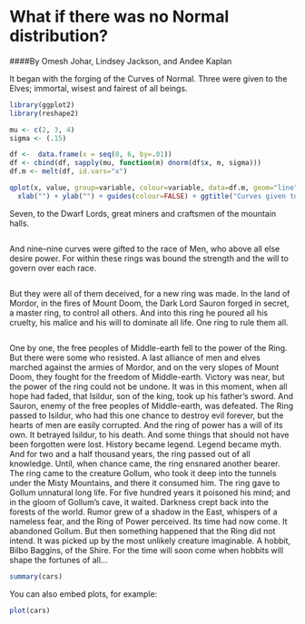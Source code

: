 What if there was no Normal distribution?
========================================================
####By Omesh Johar, Lindsey Jackson, and Andee Kaplan

It began with the forging of the Curves of Normal. Three were given to the Elves; immortal, wisest and fairest of all beings.
```r
library(ggplot2)
library(reshape2)

mu <- c(2, 3, 4)
sigma <- (.15)

df <-  data.frame(x = seq(0, 6, by=.01))
df <- cbind(df, sapply(mu, function(m) dnorm(df$x, m, sigma)))
df.m <- melt(df, id.vars="x")

qplot(x, value, group=variable, colour=variable, data=df.m, geom="line") + 
  xlab("") + ylab("") + guides(colour=FALSE) + ggtitle("Curves given to the Elves")

```

Seven, to the Dwarf Lords, great miners and craftsmen of the mountain halls. 

```r

```

And nine--nine curves were gifted to the race of Men, who above all else desire power. For within these rings was bound the strength and the will to govern over each race. 

```r

```

But they were all of them deceived, for a new ring was made. In the land of Mordor, in the fires of Mount Doom, the Dark Lord Sauron forged in secret, a master ring, to control all others. And into this ring he poured all his cruelty, his malice and his will to dominate all life. One ring to rule them all. 

```r
```

One by one, the free peoples of Middle-earth fell to the power of the Ring. But there were some who resisted. A last alliance of men and elves marched against the armies of Mordor, and on the very slopes of Mount Doom, they fought for the freedom of Middle-earth. Victory was near, but the power of the ring could not be undone. It was in this moment, when all hope had faded, that Isildur, son of the king, took up his father's sword. And Sauron, enemy of the free peoples of Middle-earth, was defeated. The Ring passed to Isildur, who had this one chance to destroy evil forever, but the hearts of men are easily corrupted. And the ring of power has a will of its own. It betrayed Isildur, to his death. And some things that should not have been forgotten were lost. History became legend. Legend became myth. And for two and a half thousand years, the ring passed out of all knowledge. Until, when chance came, the ring ensnared another bearer. The ring came to the creature Gollum, who took it deep into the tunnels under the Misty Mountains, and there it consumed him. The ring gave to Gollum unnatural long life. For five hundred years it poisoned his mind; and in the gloom of Gollum's cave, it waited. Darkness crept back into the forests of the world. Rumor grew of a shadow in the East, whispers of a nameless fear, and the Ring of Power perceived. Its time had now come. It abandoned Gollum. But then something happened that the Ring did not intend. It was picked up by the most unlikely creature imaginable. A hobbit, Bilbo Baggins, of the Shire. For the time will soon come when hobbits will shape the fortunes of all...
```r
summary(cars)
```

You can also embed plots, for example:

```r
plot(cars)
```

